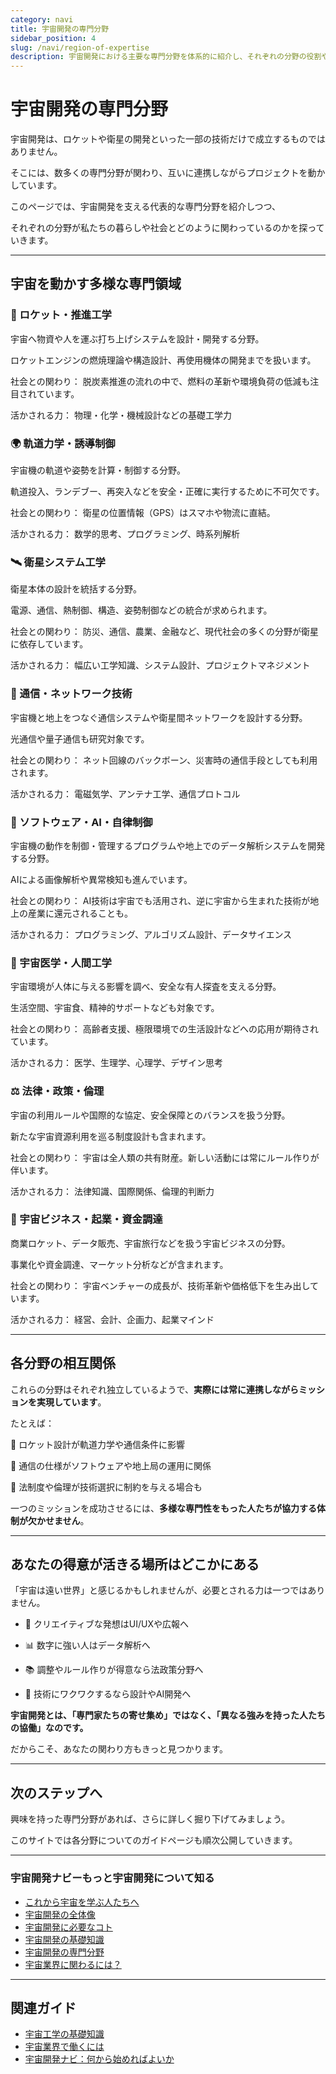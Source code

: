 ```yaml
---
category: navi
title: 宇宙開発の専門分野
sidebar_position: 4
slug: /navi/region-of-expertise
description: 宇宙開発における主要な専門分野を体系的に紹介し、それぞれの分野の役割や相互関係を俯瞰的に理解することを目指します。
---
```



<Head>
  <script type="application/ld+json">
    {`{
      "@context": "https://schema.org",
      "@type": "DefinedTerm",
      "name": "宇宙開発の専門分野",
      "inDefinedTermSet": "https://www.space-portal.org",
      "termCode": "region-of-expertise",
      "description": "宇宙開発における主要な専門分野を体系的に紹介し、それぞれの分野の役割や相互関係を俯瞰的に理解することを目指します。",
      "url": "https://www.space-portal.org/docs/navi/region-of-expertise"
    }`}
  </script>
</Head>

# 宇宙開発の専門分野

宇宙開発は、ロケットや衛星の開発といった一部の技術だけで成立するものではありません。  

そこには、数多くの専門分野が関わり、互いに連携しながらプロジェクトを動かしています。  


このページでは、宇宙開発を支える代表的な専門分野を紹介しつつ、  

それぞれの分野が私たちの暮らしや社会とどのように関わっているのかを探っていきます。  

---

## 宇宙を動かす多様な専門領域

### 🚀 ロケット・推進工学

宇宙へ物資や人を運ぶ打ち上げシステムを設計・開発する分野。  

ロケットエンジンの燃焼理論や構造設計、再使用機体の開発までを扱います。  

社会との関わり： 脱炭素推進の流れの中で、燃料の革新や環境負荷の低減も注目されています。  

活かされる力： 物理・化学・機械設計などの基礎工学力  


### 🌍 軌道力学・誘導制御

宇宙機の軌道や姿勢を計算・制御する分野。  

軌道投入、ランデブー、再突入などを安全・正確に実行するために不可欠です。  

社会との関わり： 衛星の位置情報（GPS）はスマホや物流に直結。  

活かされる力： 数学的思考、プログラミング、時系列解析  


### 🛰 衛星システム工学

衛星本体の設計を統括する分野。  

電源、通信、熱制御、構造、姿勢制御などの統合が求められます。  

社会との関わり： 防災、通信、農業、金融など、現代社会の多くの分野が衛星に依存しています。  

活かされる力： 幅広い工学知識、システム設計、プロジェクトマネジメント  


### 📡 通信・ネットワーク技術

宇宙機と地上をつなぐ通信システムや衛星間ネットワークを設計する分野。  

光通信や量子通信も研究対象です。  

社会との関わり： ネット回線のバックボーン、災害時の通信手段としても利用されます。  

活かされる力： 電磁気学、アンテナ工学、通信プロトコル  


### 🧠 ソフトウェア・AI・自律制御  

宇宙機の動作を制御・管理するプログラムや地上でのデータ解析システムを開発する分野。  

AIによる画像解析や異常検知も進んでいます。  

社会との関わり： AI技術は宇宙でも活用され、逆に宇宙から生まれた技術が地上の産業に還元されることも。  

活かされる力： プログラミング、アルゴリズム設計、データサイエンス  


### 🧪 宇宙医学・人間工学

宇宙環境が人体に与える影響を調べ、安全な有人探査を支える分野。  

生活空間、宇宙食、精神的サポートなども対象です。  

社会との関わり： 高齢者支援、極限環境での生活設計などへの応用が期待されています。  

活かされる力： 医学、生理学、心理学、デザイン思考  


### ⚖ 法律・政策・倫理

宇宙の利用ルールや国際的な協定、安全保障とのバランスを扱う分野。  

新たな宇宙資源利用を巡る制度設計も含まれます。  

社会との関わり： 宇宙は全人類の共有財産。新しい活動には常にルール作りが伴います。  

活かされる力： 法律知識、国際関係、倫理的判断力  

### 💼 宇宙ビジネス・起業・資金調達

商業ロケット、データ販売、宇宙旅行などを扱う宇宙ビジネスの分野。  

事業化や資金調達、マーケット分析などが含まれます。  

社会との関わり： 宇宙ベンチャーの成長が、技術革新や価格低下を生み出しています。  

活かされる力： 経営、会計、企画力、起業マインド  

---

## 各分野の相互関係

これらの分野はそれぞれ独立しているようで、**実際には常に連携しながらミッションを実現しています**。  

たとえば：

🔄 ロケット設計が軌道力学や通信条件に影響  

📶 通信の仕様がソフトウェアや地上局の運用に関係  

🤝 法制度や倫理が技術選択に制約を与える場合も  

一つのミッションを成功させるには、**多様な専門性をもった人たちが協力する体制が欠かせません**。

---

## あなたの得意が活きる場所はどこかにある

「宇宙は遠い世界」と感じるかもしれませんが、必要とされる力は一つではありません。  

- 🎨 クリエイティブな発想はUI/UXや広報へ  

- 📊 数字に強い人はデータ解析へ  

- 📚 調整やルール作りが得意なら法政策分野へ  

- 🤖 技術にワクワクするなら設計やAI開発へ  

**宇宙開発とは、「専門家たちの寄せ集め」ではなく、「異なる強みを持った人たちの協働」なのです。**  

だからこそ、あなたの関わり方もきっと見つかります。  

---

## 次のステップへ

興味を持った専門分野があれば、さらに詳しく掘り下げてみましょう。  

このサイトでは各分野についてのガイドページも順次公開していきます。  

---

### 宇宙開発ナビーもっと宇宙開発について知る
- [これから宇宙を学ぶ人たちへ](/docs/navi/intro-to-space-dev)
- [宇宙開発の全体像](/docs/navi/space-dev-overview)
- [宇宙開発に必要なコト](/docs/navi/what-is-needed)
- [宇宙開発の基礎知識](/docs/navi/basic-knowledge)
- [宇宙開発の専門分野](/docs/navi/region-of-expertise)
- [宇宙業界に関わるには？](/docs/navi/how-to-commit)

---

## 関連ガイド

- [宇宙工学の基礎知識](/docs/navi/basic-knowledge)
- [宇宙業界で働くには](/docs/guide/how-to-work)
- [宇宙開発ナビ：何から始めればよいか](/docs/navi/intro-to-space-dev)
